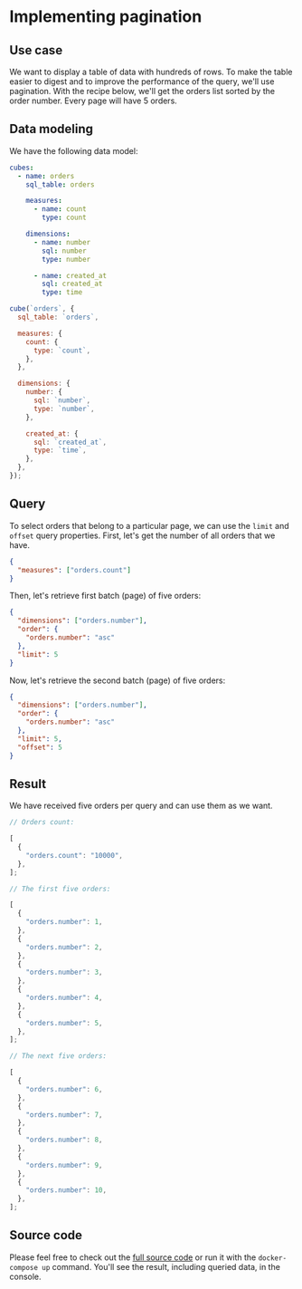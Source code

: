 # Implementing pagination

## Use case

We want to display a table of data with hundreds of rows. To make the table
easier to digest and to improve the performance of the query, we'll use
pagination. With the recipe below, we'll get the orders list sorted by the order
number. Every page will have 5 orders.

## Data modeling

We have the following data model:

<CodeTabs>

```yaml
cubes:
  - name: orders
    sql_table: orders

    measures:
      - name: count
        type: count

    dimensions:
      - name: number
        sql: number
        type: number

      - name: created_at
        sql: created_at
        type: time
```

```javascript
cube(`orders`, {
  sql_table: `orders`,

  measures: {
    count: {
      type: `count`,
    },
  },

  dimensions: {
    number: {
      sql: `number`,
      type: `number`,
    },

    created_at: {
      sql: `created_at`,
      type: `time`,
    },
  },
});
```

</CodeTabs>

## Query

To select orders that belong to a particular page, we can use the `limit` and
`offset` query properties. First, let's get the number of all orders that we
have.

```json
{
  "measures": ["orders.count"]
}
```

Then, let's retrieve first batch (page) of five orders:

```json
{
  "dimensions": ["orders.number"],
  "order": {
    "orders.number": "asc"
  },
  "limit": 5
}
```

Now, let's retrieve the second batch (page) of five orders:

```json
{
  "dimensions": ["orders.number"],
  "order": {
    "orders.number": "asc"
  },
  "limit": 5,
  "offset": 5
}
```

## Result

We have received five orders per query and can use them as we want.

```javascript
// Orders count:

[
  {
    "orders.count": "10000",
  },
];
```

```javascript
// The first five orders:

[
  {
    "orders.number": 1,
  },
  {
    "orders.number": 2,
  },
  {
    "orders.number": 3,
  },
  {
    "orders.number": 4,
  },
  {
    "orders.number": 5,
  },
];
```

```javascript
// The next five orders:

[
  {
    "orders.number": 6,
  },
  {
    "orders.number": 7,
  },
  {
    "orders.number": 8,
  },
  {
    "orders.number": 9,
  },
  {
    "orders.number": 10,
  },
];
```

## Source code

Please feel free to check out the
[full source code](https://github.com/cube-js/cube/tree/master/examples/recipes/pagination)
or run it with the `docker-compose up` command. You'll see the result, including
queried data, in the console.
